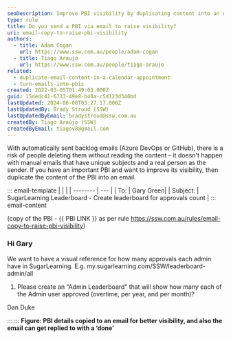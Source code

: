 ```yaml
---
seoDescription: Improve PBI visibility by duplicating content into an email with unique subject and sender.
type: rule
title: Do you send a PBI via email to raise visibility?
uri: email-copy-to-raise-pbi-visibility
authors:
  - title: Adam Cogan
    url: https://www.ssw.com.au/people/adam-cogan
  - title: Tiago Araujo
    url: https://www.ssw.com.au/people/tiago-araujo
related:
  - duplicate-email-content-in-a-calendar-appointment
  - turn-emails-into-pbis
created: 2022-03-05T01:49:03.000Z
guid: 15dedc41-6733-49e8-b40a-c5d123d340bd
lastUpdated: 2024-06-08T03:27:17.000Z
lastUpdatedBy: Brady Stroud [SSW]
lastUpdatedByEmail: bradystroud@ssw.com.au
createdBy: Tiago Araújo [SSW]
createdByEmail: tiagov8@gmail.com
---
```


With automatically sent backlog emails (Azure DevOps or GitHub), there is a risk of people deleting them without reading the content – it doesn't happen with manual emails that have unique subjects and a real person as the sender.
If you have an important PBI and want to improve its visibility, then duplicate the content of the PBI into an email.

::: email-template
| | |
| -------- | --- |
| To: | Gary Green|
| Subject: | SugarLearning Leaderboard - Create leaderboard for approvals count |
::: email-content

(copy of the PBI - {{ PBI LINK }} as per rule <https://ssw.com.au/rules/email-copy-to-raise-pbi-visibility>)

### Hi Gary

We want to have a visual reference for how many approvals each admin have in SugarLearning.
E.g. my&#46;sugarlearning&#46;com/SSW/leaderboard-admin/all

1. Please create an “Admin Leaderboard” that will show how many each of the Admin user approved (overtime, per year, and per month)?

Dan Duke

:::
:::
**Figure: PBI details copied to an email for better visibility, and also the email can get replied to with a ‘done’**
